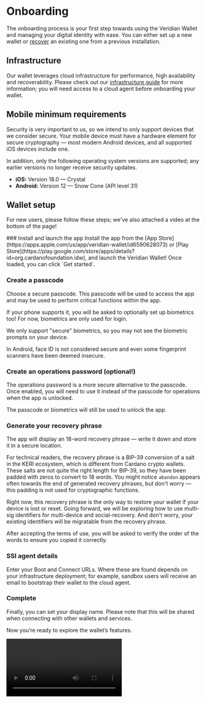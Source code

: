 
# Onboarding

The onboarding process is your first step towards using the Veridian Wallet and managing your digital identity with ease.
You can either set up a new wallet or [recover](../recovery) an existing one from a previous installation.

## Infrastructure
Our wallet leverages cloud infrastructure for performance, high availability and recoverability.
Please check out our [infrastructure guide](../infra) for more information; you will need access to a cloud agent before onboarding your wallet.

## Mobile minimum requirements

Security is very important to us, so we intend to only support devices that we consider secure.
Your mobile device must have a hardware element for secure cryptography — most modern Android devices, and all supported iOS devices include one.

In addition, only the following operating system versions are supported; any earlier versions no longer receive security updates.

- **iOS:** Version 18.0 — Crystal
- **Android:** Version 12 — Snow Cone (API level 31)

## Wallet setup

For new users, please follow these steps; we've also attached a video at the bottom of the page!

<Steps>
### Install and launch the app
Install the app from the [App Store](https://apps.apple.com/us/app/veridian-wallet/id6590628073) or [Play Store](https://play.google.com/store/apps/details?id=org.cardanofoundation.idw), and launch the Veridian Wallet!
Once loaded, you can click `Get started`.
 
### Create a passcode
Choose a secure passcode.
This passcode will be used to access the app and may be used to perform critical functions within the app.

If your phone supports it, you will be asked to optionally set up biometrics too!
For now, biometrics are only used for login.

<Callout type="warning">
  We only support "secure" biometrics, so you may not see the biometric prompts on your device.

  In Android, face ID is not considered secure and even some fingerprint scanners have been deemed insecure.
</Callout>

### Create an operations password (optional!)
The operations password is a more secure alternative to the passcode.
Once enabled, you will need to use it instead of the passcode for operations when the app is unlocked.

The passcode or biometrics will still be used to unlock the app.

### Generate your recovery phrase
The app will display an 18-word recovery phrase — write it down and store it in a secure location.

For technical readers, the recovery phrase is a BIP-39 conversion of a salt in the KERI ecosystem, which is different from Cardano crypto wallets.
These salts are not quite the right length for BIP-39, so they have been padded with zeros to convert to 18 words.
You might notice `abandon` appears often towards the end of generated recovery phrases, but don't worry — this padding is not used for cryptographic functions.

<Callout type="warning">
  Right now, this recovery phrase is the only way to restore your wallet if your device is lost or reset.
  Going forward, we will be exploring how to use multi-sig identifiers for multi-device and social-recovery.
  And don't worry, your existing identifiers will be migratable from the recovery phrase.
</Callout>

After accepting the terms of use, you will be asked to verify the order of the words to ensure you copied it correctly.

### SSI agent details
Enter your Boot and Connect URLs.
Where these are found depends on your infrastructure deployment; for example, sandbox users will receive an email to bootstrap their wallet to the cloud agent.

### Complete
Finally, you can set your display name.
Please note that this will be shared when connecting with other wallets and services.

Now you’re ready to explore the wallet’s features.
</Steps>

<video src="https://ucarecdn.com/cfc73865-f583-4b0b-86fc-d881503f13f2/" type="video/mp4" controls />
